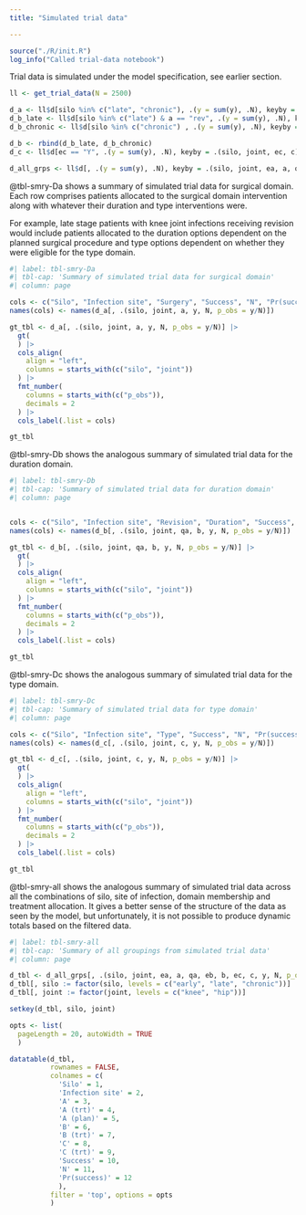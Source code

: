 ```yaml
---
title: "Simulated trial data"

---
```


```r
source("./R/init.R")
log_info("Called trial-data notebook")
```


Trial data is simulated under the model specification, see earlier section.

```r
ll <- get_trial_data(N = 2500)

d_a <- ll$d[silo %in% c("late", "chronic"), .(y = sum(y), .N), keyby = .(silo, joint, ea, a)]
d_b_late <- ll$d[silo %in% c("late") & a == "rev", .(y = sum(y), .N), keyby = .(silo, joint, qa, eb, b)]
d_b_chronic <- ll$d[silo %in% c("chronic") , .(y = sum(y), .N), keyby = .(silo, joint, qa, eb, b)]

d_b <- rbind(d_b_late, d_b_chronic)
d_c <- ll$d[ec == "Y", .(y = sum(y), .N), keyby = .(silo, joint, ec, c)]

d_all_grps <- ll$d[, .(y = sum(y), .N), keyby = .(silo, joint, ea, a, qa, eb, b, ec, c)]
```

@tbl-smry-Da shows a summary of simulated trial data for surgical domain.
Each row comprises patients allocated to the surgical domain intervention along with whatever their duration and type interventions were.

For example, late stage patients with knee joint infections receiving revision would include patients allocated to the duration options dependent on the planned surgical procedure and type options dependent on whether they were eligible for the type domain.

```r
#| label: tbl-smry-Da
#| tbl-cap: 'Summary of simulated trial data for surgical domain'
#| column: page

cols <- c("Silo", "Infection site", "Surgery", "Success", "N", "Pr(success)")
names(cols) <- names(d_a[, .(silo, joint, a, y, N, p_obs = y/N)])

gt_tbl <- d_a[, .(silo, joint, a, y, N, p_obs = y/N)] |> 
  gt(
  ) |> 
  cols_align(
    align = "left",
    columns = starts_with(c("silo", "joint"))
  ) |> 
  fmt_number(
    columns = starts_with(c("p_obs")),
    decimals = 2
  ) |>
  cols_label(.list = cols)

gt_tbl
```

@tbl-smry-Db shows the analogous summary of simulated trial data for the duration domain.

```r
#| label: tbl-smry-Db
#| tbl-cap: 'Summary of simulated trial data for duration domain'
#| column: page


cols <- c("Silo", "Infection site", "Revision", "Duration", "Success", "N", "Pr(success)")
names(cols) <- names(d_b[, .(silo, joint, qa, b, y, N, p_obs = y/N)])

gt_tbl <- d_b[, .(silo, joint, qa, b, y, N, p_obs = y/N)] |> 
  gt(
  ) |> 
  cols_align(
    align = "left",
    columns = starts_with(c("silo", "joint"))
  ) |> 
  fmt_number(
    columns = starts_with(c("p_obs")),
    decimals = 2
  ) |>
  cols_label(.list = cols)

gt_tbl

```

@tbl-smry-Dc shows the analogous summary of simulated trial data for the type domain.

```r
#| label: tbl-smry-Dc
#| tbl-cap: 'Summary of simulated trial data for type domain'
#| column: page

cols <- c("Silo", "Infection site", "Type", "Success", "N", "Pr(success)")
names(cols) <- names(d_c[, .(silo, joint, c, y, N, p_obs = y/N)])

gt_tbl <- d_c[, .(silo, joint, c, y, N, p_obs = y/N)] |> 
  gt(
  ) |> 
  cols_align(
    align = "left",
    columns = starts_with(c("silo", "joint"))
  ) |> 
  fmt_number(
    columns = starts_with(c("p_obs")),
    decimals = 2
  ) |>
  cols_label(.list = cols)

gt_tbl
```

@tbl-smry-all shows the analogous summary of simulated trial data across all the combinations of silo, site of infection, domain membership and treatment allocation.
It gives a better sense of the structure of the data as seen by the model, but unfortunately, it is not possible to produce dynamic totals based on the filtered data.

```r
#| label: tbl-smry-all
#| tbl-cap: 'Summary of all groupings from simulated trial data'
#| column: page

d_tbl <- d_all_grps[, .(silo, joint, ea, a, qa, eb, b, ec, c, y, N, p_obs = round(y/N, 2))]
d_tbl[, silo := factor(silo, levels = c("early", "late", "chronic"))]
d_tbl[, joint := factor(joint, levels = c("knee", "hip"))]

setkey(d_tbl, silo, joint)

opts <- list(
  pageLength = 20, autoWidth = TRUE
  )

datatable(d_tbl,
          rownames = FALSE,
          colnames = c(
            'Silo' = 1, 
            'Infection site' = 2,
            'A' = 3,
            'A (trt)' = 4,
            'A (plan)' = 5,
            'B' = 6,
            'B (trt)' = 7,
            'C' = 8,
            'C (trt)' = 9,
            'Success' = 10,
            'N' = 11,
            'Pr(success)' = 12
            ),
          filter = 'top', options = opts
          )

```

